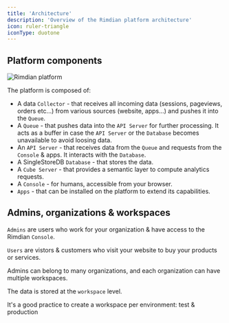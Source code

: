 ```yaml
---
title: 'Architecture'
description: 'Overview of the Rimdian platform architecture'
icon: ruler-triangle
iconType: duotone
---
```


## Platform components

<Frame>
<img
  src="/images/platform.png"
  alt="Rimdian platform"
/>
</Frame>

The platform is composed of:

- A data `Collector` - that receives all incoming data (sessions, pageviews, orders etc…) from various sources (website, apps...) and pushes it into the `Queue`.
- A `Queue` - that pushes data into the `API Server` for further processing. It acts as a buffer in case the `API Server` or the `Database` becomes unavailable to avoid loosing data.
- An `API Server` - that receives data from the `Queue` and requests from the `Console` & apps. It interacts with the `Database`.
- A SingleStoreDB `Database` - that stores the data.
- A `Cube Server` - that provides a semantic layer to compute analytics requests.
- A `Console` - for humans, accessible from your browser.
- `Apps` - that can be installed on the platform to extend its capabilities.

## Admins, organizations & workspaces

`Admins` are users who work for your organization & have access to the Rimdian `Console`.

`Users` are vistors & customers who visit your website to buy your products or services.

Admins can belong to many organizations, and each organization can have multiple workspaces.

The data is stored at the `workspace` level.

<Tip>It's a good practice to create a workspace per environment: test & production</Tip>